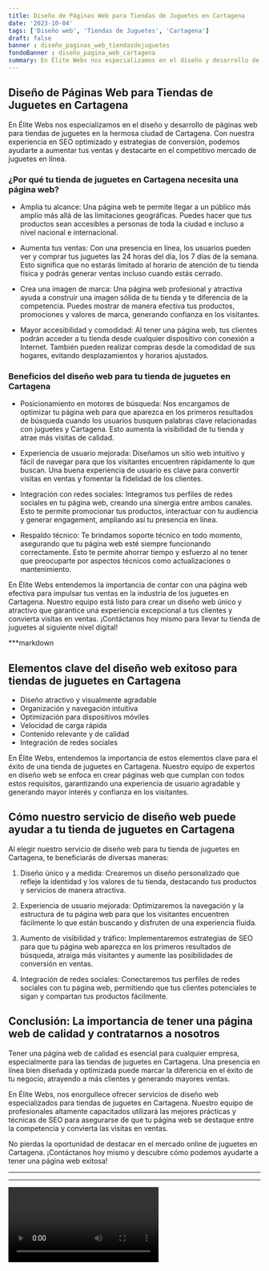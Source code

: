 ```yaml
---
title: Diseño de Páginas Web para Tiendas de Juguetes en Cartagena
date: '2023-10-04'
tags: ['Diseño web', 'Tiendas de Juguetes', 'Cartagena']
draft: false
banner : diseño_paginas_web_tiendasdejuguetes
fondoBanner : diseño_pagina_web_cartagena
summary: En Élite Webs nos especializamos en el diseño y desarrollo de páginas web para tiendas de juguetes en la hermosa ciudad de Cartagena. Con nuestra experiencia en SEO optimizado y estrategias de conversión, podemos ayudarte a aumentar tus ventas y destacarte en el competitivo mercado de juguetes en línea.
---
```


## **Diseño de Páginas Web para Tiendas de Juguetes en Cartagena**

En Élite Webs nos especializamos en el diseño y desarrollo de páginas web para tiendas de juguetes en la hermosa ciudad de Cartagena. Con nuestra experiencia en SEO optimizado y estrategias de conversión, podemos ayudarte a aumentar tus ventas y destacarte en el competitivo mercado de juguetes en línea.

### **¿Por qué tu tienda de juguetes en Cartagena necesita una página web?**

- Amplia tu alcance: Una página web te permite llegar a un público más amplio más allá de las limitaciones geográficas. Puedes hacer que tus productos sean accesibles a personas de toda la ciudad e incluso a nivel nacional e internacional.

- Aumenta tus ventas: Con una presencia en línea, los usuarios pueden ver y comprar tus juguetes las 24 horas del día, los 7 días de la semana. Esto significa que no estarás limitado al horario de atención de tu tienda física y podrás generar ventas incluso cuando estás cerrado.

- Crea una imagen de marca: Una página web profesional y atractiva ayuda a construir una imagen sólida de tu tienda y te diferencia de la competencia. Puedes mostrar de manera efectiva tus productos, promociones y valores de marca, generando confianza en los visitantes.

- Mayor accesibilidad y comodidad: Al tener una página web, tus clientes podrán acceder a tu tienda desde cualquier dispositivo con conexión a Internet. También pueden realizar compras desde la comodidad de sus hogares, evitando desplazamientos y horarios ajustados.

### **Beneficios del diseño web para tu tienda de juguetes en Cartagena**

- Posicionamiento en motores de búsqueda: Nos encargamos de optimizar tu página web para que aparezca en los primeros resultados de búsqueda cuando los usuarios busquen palabras clave relacionadas con juguetes y Cartagena. Esto aumenta la visibilidad de tu tienda y atrae más visitas de calidad.

- Experiencia de usuario mejorada: Diseñamos un sitio web intuitivo y fácil de navegar para que los visitantes encuentren rápidamente lo que buscan. Una buena experiencia de usuario es clave para convertir visitas en ventas y fomentar la fidelidad de los clientes.

- Integración con redes sociales: Integramos tus perfiles de redes sociales en tu página web, creando una sinergia entre ambos canales. Esto te permite promocionar tus productos, interactuar con tu audiencia y generar engagement, ampliando así tu presencia en línea.

- Respaldo técnico: Te brindamos soporte técnico en todo momento, asegurando que tu página web esté siempre funcionando correctamente. Esto te permite ahorrar tiempo y esfuerzo al no tener que preocuparte por aspectos técnicos como actualizaciones o mantenimiento.

En Élite Webs entendemos la importancia de contar con una página web efectiva para impulsar tus ventas en la industria de los juguetes en Cartagena. Nuestro equipo está listo para crear un diseño web único y atractivo que garantice una experiencia excepcional a tus clientes y convierta visitas en ventas. ¡Contáctanos hoy mismo para llevar tu tienda de juguetes al siguiente nivel digital!

<GifSeo />

<Cta />

***markdown
## Elementos clave del diseño web exitoso para tiendas de juguetes en Cartagena
- Diseño atractivo y visualmente agradable
- Organización y navegación intuitiva
- Optimización para dispositivos móviles
- Velocidad de carga rápida
- Contenido relevante y de calidad
- Integración de redes sociales

En Élite Webs, entendemos la importancia de estos elementos clave para el éxito de una tienda de juguetes en Cartagena. Nuestro equipo de expertos en diseño web se enfoca en crear páginas web que cumplan con todos estos requisitos, garantizando una experiencia de usuario agradable y generando mayor interés y confianza en los visitantes.

## Cómo nuestro servicio de diseño web puede ayudar a tu tienda de juguetes en Cartagena
Al elegir nuestro servicio de diseño web para tu tienda de juguetes en Cartagena, te beneficiarás de diversas maneras:

1. Diseño único y a medida: Crearemos un diseño personalizado que refleje la identidad y los valores de tu tienda, destacando tus productos y servicios de manera atractiva.

2. Experiencia de usuario mejorada: Optimizaremos la navegación y la estructura de tu página web para que los visitantes encuentren fácilmente lo que están buscando y disfruten de una experiencia fluida.

3. Aumento de visibilidad y tráfico: Implementaremos estrategias de SEO para que tu página web aparezca en los primeros resultados de búsqueda, atraiga más visitantes y aumente las posibilidades de conversión en ventas.

4. Integración de redes sociales: Conectaremos tus perfiles de redes sociales con tu página web, permitiendo que tus clientes potenciales te sigan y compartan tus productos fácilmente.

## Conclusión: La importancia de tener una página web de calidad y contratarnos a nosotros
Tener una página web de calidad es esencial para cualquier empresa, especialmente para las tiendas de juguetes en Cartagena. Una presencia en línea bien diseñada y optimizada puede marcar la diferencia en el éxito de tu negocio, atrayendo a más clientes y generando mayores ventas.

En Élite Webs, nos enorgullece ofrecer servicios de diseño web especializados para tiendas de juguetes en Cartagena. Nuestro equipo de profesionales altamente capacitados utilizará las mejores prácticas y técnicas de SEO para asegurarse de que tu página web se destaque entre la competencia y convierta las visitas en ventas.

No pierdas la oportunidad de destacar en el mercado online de juguetes en Cartagena. ¡Contáctanos hoy mismo y descubre cómo podemos ayudarte a tener una página web exitosa!
***
***

<Video />

<CtaBot job='Tiendas de Juguetes' city='Cartagena'/>

<Gmaps query='Cartagena+españa+maps' />